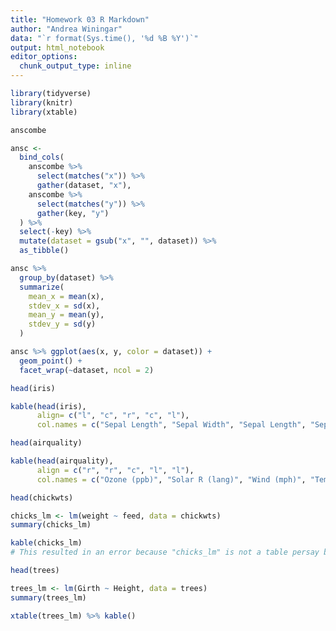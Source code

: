 ```yaml
---
title: "Homework 03 R Markdown"
author: "Andrea Winingar"
data: "`r format(Sys.time(), '%d %B %Y')`"
output: html_notebook
editor_options: 
  chunk_output_type: inline
---
```

```r
library(tidyverse)
library(knitr)
library(xtable)
```
```r
anscombe
```
```r
ansc <-
  bind_cols(
    anscombe %>% 
      select(matches("x")) %>% 
      gather(dataset, "x"),
    anscombe %>% 
      select(matches("y")) %>% 
      gather(key, "y")
  ) %>%
  select(-key) %>% 
  mutate(dataset = gsub("x", "", dataset)) %>%  
  as_tibble()
```
```r
ansc %>% 
  group_by(dataset) %>% 
  summarize(
    mean_x = mean(x),
    stdev_x = sd(x),
    mean_y = mean(y),
    stdev_y = sd(y)
  )
```
```r
ansc %>% ggplot(aes(x, y, color = dataset)) + 
  geom_point() +
  facet_wrap(~dataset, ncol = 2)
```
```r
head(iris)
```
```r
kable(head(iris), 
      align= c("l", "c", "r", "c", "l"),
      col.names = c("Sepal Length", "Sepal Width", "Sepal Length", "Sepal Width", "Species"))
```
```r
head(airquality)
```
```r
kable(head(airquality),
      align = c("r", "r", "c", "l", "l"),
      col.names = c("Ozone (ppb)", "Solar R (lang)", "Wind (mph)", "Temp (°F)", "Month", "Day"))
```
```r
head(chickwts)
```
```r
chicks_lm <- lm(weight ~ feed, data = chickwts)
summary(chicks_lm)
```
```r
kable(chicks_lm)
# This resulted in an error because "chicks_lm" is not a table persay but different calculated values of the comparison between weight and feed.
```
```r
head(trees)
```
```r
trees_lm <- lm(Girth ~ Height, data = trees)
summary(trees_lm)
```
```r
xtable(trees_lm) %>% kable()
```


